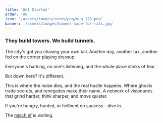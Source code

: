 ```yaml
---
title: 'Get Started'
order: -99
icon: '/assets/images/icons/png/mug_128.png'
banner: '/assets/images/banner-made-for-rats.jpg'
---
```


### They build towers. We build tunnels.

The city's got you chasing your own tail. Another day, another tax, another fed on the corner playing dressup. 

Everyone's barking, no one's listening, and the whole place stinks of fear.

But down here? It's different.

This is where the noise dies, and the real hustle happens. Where ghosts trade secrets, and renegades make their name. A network of visionaries that grind harder, think sharper, and move quieter.

If you're hungry, hunted, or hellbent on success - dive in.

The [mischief](./mischief) is waiting.